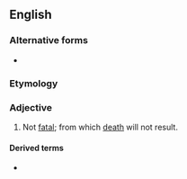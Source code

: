 {{also|non-fatal}}
==English==

===Alternative forms===
* {{l|en|non-fatal}}

===Etymology===
{{prefix|non|fatal|lang=en}}

===Adjective===
{{en-adj|-}}

# Not [[fatal]]; from which [[death]] will not result.

====Derived terms====
* {{l|en|nonfatally}}